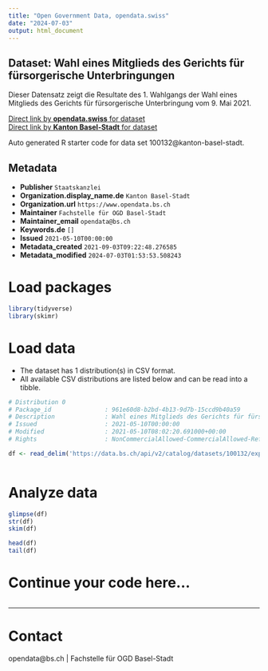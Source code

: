 ```yaml
---
title: "Open Government Data, opendata.swiss"
date: "2024-07-03"
output: html_document
---
```


## Dataset: Wahl eines Mitglieds des Gerichts für fürsorgerische Unterbringungen

Dieser Datensatz zeigt die Resultate des 1. Wahlgangs der Wahl eines Mitglieds des Gerichts für fürsorgerische Unterbringung vom 9. Mai 2021. 

[Direct link by **opendata.swiss** for dataset](https://opendata.swiss/de/dataset/wahl-eines-mitglieds-des-gerichts-fur-fursorgerische-unterbringungen)<br>
[Direct link by **Kanton Basel-Stadt** for dataset](https://data.bs.ch/explore/dataset/100132/)

Auto generated R starter code for data set 100132@kanton-basel-stadt.

## Metadata

- **Publisher** `Staatskanzlei`
- **Organization.display_name.de** `Kanton Basel-Stadt`
- **Organization.url** `https://www.opendata.bs.ch`
- **Maintainer** `Fachstelle für OGD Basel-Stadt`
- **Maintainer_email** `opendata@bs.ch`
- **Keywords.de** `[]`
- **Issued** `2021-05-10T00:00:00`
- **Metadata_created** `2021-09-03T09:22:48.276585`
- **Metadata_modified** `2024-07-03T01:53:53.508243`


# Load packages

```r

library(tidyverse)
library(skimr)

```

# Load data

-   The dataset has 1 distribution(s) in CSV format.
-   All available CSV distributions are listed below and can be read into a tibble.

```r

# Distribution 0
# Package_id               : 961e60d8-b2bd-4b13-9d7b-15ccd9b40a59
# Description              : Wahl eines Mitglieds des Gerichts für fürsorgerische Unterbringungen (csv)
# Issued                   : 2021-05-10T00:00:00
# Modified                 : 2021-05-10T08:02:20.691000+00:00
# Rights                   : NonCommercialAllowed-CommercialAllowed-ReferenceRequired

df <- read_delim('https://data.bs.ch/api/v2/catalog/datasets/100132/exports/csv')



```

# Analyze data

```r

glimpse(df)
str(df)
skim(df)

head(df)
tail(df)

```

# Continue your code here...

```r

```

------------------------------------------------------------------------

# Contact

opendata@bs.ch | Fachstelle für OGD Basel-Stadt
